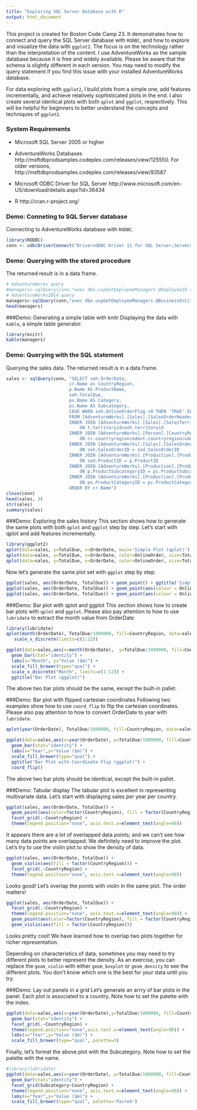 ```yaml
---
title: "Exploring SQL Server Database with R"
output: html_document
---
```


This project is created for Boston Code Camp 23. It demonstrates how to connect and query the SQL Server database with <code>RODBC</code>, and how to explore and visualize the data with <code>ggplot2</code>. The focus is on the technology rather than the interpretation of the content.  I use AdventureWorks as the sample database because it is free and widely available. Please be aware that the schema is slightly different in each version. You may need to modify the query statement if you find this issue with your installed AdventureWorks database.

For data exploring with <code>ggplot2</code>, I build plots from a simple one, add features incrementally, and achieve relatively sophisticated plots in the end. I also create several identical plots with both <code>qplot</code> and <code>ggplot</code>, respectively. This will be helpful for beginners to better understand the concepts and techniques of <code>ggplot2</code>.
 

### System Requirements
- Microsoft SQL Server 2005 or higher

- AdventureWorks Databases http://msftdbprodsamples.codeplex.com/releases/view/125550. For older versions, http://msftdbprodsamples.codeplex.com/releases/view/93587

- Microsoft ODBC Driver for SQL Server http://www.microsoft.com/en-US/download/details.aspx?id=36434

- R http://cran.r-project.org/

### Demo: Conneting to SQL Server database
Connecting to AdventureWorks database with <code>RODBC</code>.

```r
library(RODBC)
conn <- odbcDriverConnect("Driver=ODBC Driver 11 for SQL Server;Server=HP2;Database=AdventureWorks;Trusted_Connection=yes")
```

### Demo: Querying with the stored procedure
The returned result is in a data frame.

```r
# AdventureWorks query
#managers<-sqlQuery(conn,"exec dbo.uspGetEmployeeManagers @EmployeeID = 1")
# AdventureWorks2014 query
managers<-sqlQuery(conn,"exec dbo.uspGetEmployeeManagers @BusinessEntityID = 5")
head(managers)
```
###Demo: Generating a simple table with knitr
Displaying the data with <code>kable</code>, a simple table generator.

```r
library(knitr)
kable(managers)
```

### Demo: Querying with the SQL statement
Querying the sales data. The returned result is in a data frame.

```r
sales <- sqlQuery(conn, "SELECT soh.OrderDate,                                            
                        cr.Name as CountryRegion,
                        p.Name AS ProductName,                                           
                        soh.TotalDue,
                        ps.Name AS Category,
                        pc.Name AS Subcategory,
                        CASE WHEN soh.OnlineOrderFlag >0 THEN 'TRUE' ELSE 'FALSE' END AS OnlineOrder
                        FROM [AdventureWorks].[Sales].[SalesOrderHeader] soh
                        INNER JOIN [AdventureWorks].[Sales].[SalesTerritory] AS t 
                            ON t.territoryid=soh.territoryid
                        INNER JOIN [AdventureWorks].[Person].[CountryRegion] AS cr 
                            ON cr.countryregioncode=t.countryregioncode
                        INNER JOIN [AdventureWorks].[Sales].[SalesOrderDetail] AS sod
                            ON soh.SalesOrderID = sod.SalesOrderID
                        INNER JOIN [AdventureWorks].[Production].[Product] AS p
                            ON sod.ProductID = p.ProductID
                        INNER JOIN [AdventureWorks].[Production].[ProductSubcategory] AS ps
                            ON p.ProductSubcategoryID = ps.ProductSubcategoryID
                        INNER JOIN [AdventureWorks].[Production].[ProductCategory] AS pc
                            ON ps.ProductCategoryID = pc.ProductCategoryID
                        ORDER BY cr.Name")
close(conn)
head(sales, 3)
str(sales)
summary(sales)
```

###Demo: Exploring the sales history
This section shows how to generate the same plots with both <code>qplot</code> and <code>ggplot</code> step by step. Let's start with qplot and add features incrementally.

```r
library(ggplot2)
qplot(data=sales, y=TotalDue, x=OrderDate, main='Simple Plot (qplot)')
qplot(data=sales, y=TotalDue, x=OrderDate, color=OnlineOrder, size=TotalDue, main='Plot with aesthetic mappings (qplot)')
qplot(data=sales, y=TotalDue, x=OrderDate, color=OnlineOrder, size=TotalDue, main='Plot with log and aesthetic mappings (qplot)') + scale_y_log10()

```

Now let's generate the same plot set with <code>ggplot</code> step by step.

```r
ggplot(sales, aes(OrderDate, TotalDue)) + geom_point() + ggtitle('Simple Plot (ggplot)')
ggplot(sales, aes(OrderDate, TotalDue)) + geom_point(aes(colour = OnlineOrder, size=TotalDue)) + ggtitle('Plot with aesthetic mappings (ggplot)')
ggplot(sales, aes(OrderDate, TotalDue)) + geom_point(aes(colour = OnlineOrder, size=TotalDue)) + ggtitle('Plot with log and aesthetic mappings (ggplot)') + scale_y_log10()
```

###Demo: Bar plot with qplot and ggplot
This section shows how to create bar plots with <code>qplot</code> and <code>ggplot</code>. Please also pay attention to how to use <code>lubridate</code> to extract the month value from OrderDate.

```r
library(lubridate)
qplot(month(OrderDate), TotalDue/1000000, fill=CountryRegion, data=sales, geom="bar", stat="identity", xlab="Month", ylab="Value ($m)",  main='Bar Plot (qplot)') +
   scale_x_discrete(limits=c(1:12)) 
```

```r
ggplot(data=sales,aes(x=month(OrderDate),  y=TotalDue/1000000, fill=CountryRegion)) + 
  geom_bar(stat="identity") + 
  labs(x="Month", y="Value ($m)") +
  scale_fill_brewer(type="qual") +
  scale_x_discrete("Month", limits=c(1:12)) +
  ggtitle("Bar Plot (ggplot)")
```

The above two bar plots should be the same, except the built-in pallet.

###Demo: Bar plot with flipped cartesian coordinates
Following two examples show how to use <code>coord_flip</code> to flip the cartesian coordinates. Please also pay attention to how to convert OrderDate to year with <code>lubridate</code>.

```r
qplot(year(OrderDate), TotalDue/1000000, fill=CountryRegion, data=sales, geom="bar", stat="identity", xlab="Year", ylab="Value ($m)", main="Bar Plot with Coordinate Flip (qplot)") + coord_flip()
```


```r
ggplot(data=sales,aes(x=year(OrderDate), y=TotalDue/1000000, fill=CountryRegion)) + 
  geom_bar(stat="identity") +  
  labs(x="Year",y="Value ($m)") +
  scale_fill_brewer(type="qual") +
  ggtitle("Bar Plot with Coordinate Flip (ggplot)") +
  coord_flip()
```

The above two bar plots should be identical, except the built-in pallet.

###Demo: Tabular display
The tabular plot is excellent in representing multivariate data. Let's start with displaying sales per year per country. 

```r
ggplot(sales, aes(OrderDate, TotalDue)) + 
  geom_point(aes(color=factor(CountryRegion), fill = factor(CountryRegion))) + 
  facet_grid(.~CountryRegion) + 
  theme(legend.position="none", axis.text.x=element_text(angle=90))
```

It appears there are a lot of overlapped data points; and we can't see how many data points are overlapped. We definitely need to improve the plot. Let's try to use the violin plot to show the density of data.

```r
ggplot(sales, aes(OrderDate, TotalDue)) + 
  geom_violin(aes(fill = factor(CountryRegion))) + 
  facet_grid(.~CountryRegion) + 
  theme(legend.position="none", axis.text.x=element_text(angle=90))
```

Looks good! Let's overlap the points with violin in the same plot. The order matters!

```r
ggplot(sales, aes(OrderDate, TotalDue)) + 
  facet_grid(.~CountryRegion) + 
  theme(legend.position="none", axis.text.x=element_text(angle=90)) + 
  geom_point(aes(color=factor(CountryRegion), fill = factor(CountryRegion))) +
  geom_violin(aes(fill = factor(CountryRegion)))

```

Looks pretty cool! We have learned how to overlap two plots together for richer representation. 

Depending on characteristics of data, sometimes you may need to try different plots to better represent the density. As an exercise, you can replace the <code>geom_violin</code> with either <code>geom_boxplot</code> or <code>geom_density</code> to see the different plots. You don't know which one is the best for your data until you try.

###Demo: Lay out panels in a grid
Let's generate an arrry of bar plots in the panel. Each plot is associated to a country. Note how to set the palette with the index.

```r
ggplot(data=sales,aes(x=year(OrderDate),y=TotalDue/1000000, fill=CountryRegion)) +
  geom_bar(stat="identity") + 
  facet_grid(.~CountryRegion) +
  theme(legend.position="none",axis.text.x=element_text(angle=90)) +
  labs(x="Year",y="Value ($m)") +
  scale_fill_brewer(type="qual", palette=3)
```

Finally, let's format the above plot with the Subcategory. Note how to set the palette with the name.

```r
#library(lubridate)
ggplot(data=sales,aes(x=year(OrderDate), y=TotalDue/1000000, fill=CountryRegion)) +
  geom_bar(stat="identity") +
  facet_grid(Subcategory~CountryRegion) +
  theme(legend.position="none", axis.text.x=element_text(angle=90)) + 
  labs(x="Year",y="Value ($m)") +
  scale_fill_brewer(type="qual", palette='Paired')
```
